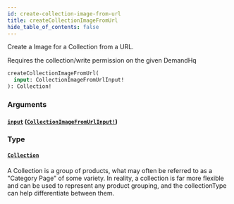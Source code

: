 ```yaml
---
id: create-collection-image-from-url
title: createCollectionImageFromUrl
hide_table_of_contents: false
---
```



Create a Image for a Collection from a URL.

Requires the collection/write permission on the given DemandHq

```graphql
createCollectionImageFromUrl(
  input: CollectionImageFromUrlInput!
): Collection!
```


### Arguments

#### [`input`](#) ([`CollectionImageFromUrlInput!`](/developers/demandhq-apis/demand-api/graphql/reference/inputs/collection-image-from-url-input))




### Type

#### [`Collection`](/developers/demandhq-apis/demand-api/graphql/reference/objects/collection)

A Collection is a group of products, what may often be referred to as a "Category Page" of some variety.
In reality, a collection is far more flexible and can be used to represent any
product grouping, and the collectionType can help differentiate between them.




